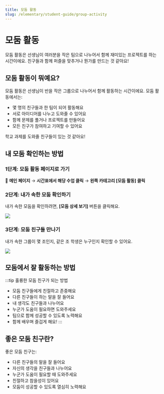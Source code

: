 ```yaml
---
title: 모둠 활동
slug: /elementary/student-guide/group-activity
---
```



# 모둠 활동

모둠 활동은 선생님이 여러분을 작은 팀으로 나누어서 함께 재미있는 프로젝트를 하는 시간이에요. 친구들과 함께 퍼즐을 맞추거나 뭔가를 만드는 것 같아요!

## 모둠 활동이 뭐예요?

모둠 활동은 선생님이 반을 작은 그룹으로 나누어서 함께 활동하는 시간이에요. 모둠 활동에서는:

- 몇 명의 친구들과 한 팀이 되어 활동해요
- 서로 아이디어를 나누고 도와줄 수 있어요
- 함께 문제를 풀거나 프로젝트를 만들어요
- 모든 친구가 참여하고 기여할 수 있어요

학교 과제를 도와줄 친구들이 있는 것 같아요!

## 내 모둠 확인하는 방법

### 1단계: 모둠 활동 페이지로 가기

📍 **메인 페이지** → **시간표에서 해당 수업 클릭** → **왼쪽 카테고리 [모둠 활동] 클릭**

### 2단계: 내가 속한 모둠 확인하기

내가 속한 모둠을 확인하려면, **[모둠 상세 보기]** 버튼을 클릭해요.

<Image src="/img/kr/elementary/student/11-01.jpg" size="lg" />

### 3단계: 모둠 친구들 만나기

내가 속한 그룹이 몇 조인지, 같은 조 학생은 누구인지 확인할 수 있어요.

<Image src="/img/kr/elementary/student/11-02.jpg" size="lg" />

## 모둠에서 잘 활동하는 방법

:::tip 훌륭한 모둠 친구가 되는 방법

- 모둠 친구들에게 친절하고 존중해요
- 다른 친구들이 하는 말을 잘 들어요
- 내 생각도 친구들과 나누어요
- 누군가 도움이 필요하면 도와주세요
- 팀으로 함께 성공할 수 있도록 노력해요
- 함께 배우며 즐겁게 해요!
  :::

## 좋은 모둠 친구란?

좋은 모둠 친구는:

- 다른 친구들의 말을 잘 들어요
- 자신의 생각을 친구들과 나누어요
- 누군가 도움이 필요할 때 도와주세요
- 친절하고 참을성이 있어요
- 모둠이 성공할 수 있도록 열심히 노력해요
